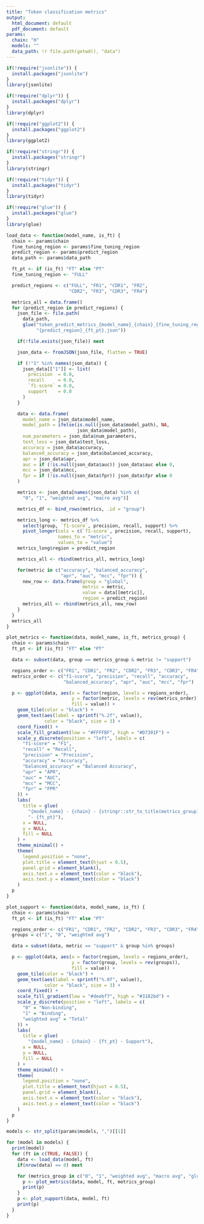 ```yaml
---
title: "Token classification metrics"
output:
  html_document: default
  pdf_document: default
params:
  chain: "H"
  models: ""
  data_path: !r file.path(getwd(), "data")
---
```

```r
if(!require("jsonlite")) {
  install.packages("jsonlite")
}
library(jsonlite)

if(!require("dplyr")) {
  install.packages("dplyr")
}
library(dplyr)

if(!require("ggplot2")) {
  install.packages("ggplot2")
}
library(ggplot2)

if(!require("stringr")) {
  install.packages("stringr")
}
library(stringr)

if(!require("tidyr")) {
  install.packages("tidyr")
}
library(tidyr)

if(!require("glue")) {
  install.packages("glue")
}
library(glue)
```

```r
load_data <- function(model_name, is_ft) {
  chain <- params$chain
  fine_tuning_region <- params$fine_tuning_region
  predict_region <- params$predict_region
  data_path <- params$data_path

  ft_pt <- if (is_ft) "FT" else "PT"
  fine_tuning_region <- "FULL"

  predict_regions <- c("FULL", "FR1", "CDR1", "FR2",
                       "CDR2", "FR3", "CDR3", "FR4")

  metrics_all = data.frame()
  for (predict_region in predict_regions) {
    json_file <- file.path(
      data_path,
      glue("token_predict_metrics_{model_name}_{chain}_{fine_tuning_region}_",
           "{predict_region}_{ft_pt}.json"))

    if(!file.exists(json_file)) next

    json_data <- fromJSON(json_file, flatten = TRUE)

    if (!"1" %in% names(json_data)) {
      json_data[["1"]] <- list(
        precision  = 0.0,
        recall     = 0.0,
        `f1-score` = 0.0,
        support    = 0.0
      )
    }

    data <- data.frame(
      model_name = json_data$model_name,
      model_path = ifelse(is.null(json_data$model_path), NA,
                          json_data$model_path),
      num_parameters = json_data$num_parameters,
      test_loss = json_data$test_loss,
      accuracy = json_data$accuracy,
      balanced_accuracy = json_data$balanced_accuracy,
      apr = json_data$apr,
      auc = if (!is.null(json_data$auc)) json_data$auc else 0,
      mcc = json_data$mcc,
      fpr = if (!is.null(json_data$fpr)) json_data$fpr else 0
    )

    metrics <- json_data[names(json_data) %in% c(
      "0", "1", "weighted avg", "macro avg")]

    metrics_df <- bind_rows(metrics, .id = "group")

    metrics_long <- metrics_df %>%
      select(group, `f1-score`, precision, recall, support) %>%
      pivot_longer(cols = c(`f1-score`, precision, recall, support),
                   names_to = "metric",
                   values_to = "value")
    metrics_long$region = predict_region

    metrics_all <- rbind(metrics_all, metrics_long)

    for(metric in c("accuracy", "balanced_accuracy",
                    "apr", "auc", "mcc", "fpr")) {
      new_row <- data.frame(group = "global",
                            metric = metric,
                            value = data[[metric]],
                            region = predict_region)
      metrics_all <- rbind(metrics_all, new_row)
    }
  }
  metrics_all
}

plot_metrics <- function(data, model_name, is_ft, metrics_group) {
  chain <- params$chain
  ft_pt <- if (is_ft) "FT" else "PT"

  data <- subset(data, group == metrics_group & metric != "support")

  regions_order <- c("FR1", "CDR1", "FR2", "CDR2", "FR3", "CDR3", "FR4", "FULL")
  metrics_order <- c("f1-score", "precision", "recall", "accuracy",
                     "balanced_accuracy", "apr", "auc", "mcc", "fpr")

  p <- ggplot(data, aes(x = factor(region, levels = regions_order),
                        y = factor(metric, levels = rev(metrics_order)),
                        fill = value)) +
    geom_tile(color = "black") +
    geom_text(aes(label = sprintf("%.2f", value)),
              color = "black", size = 3) +
    coord_fixed() +
    scale_fill_gradient(low = "#FFFFBF", high = "#D7301F") +
    scale_y_discrete(position = "left", labels = c(
      "f1-score" = "F1",
      "recall" = "Recall",
      "precision" = "Precision",
      "accuracy" = "Accuracy",
      "balanced_accuracy" = "Balanced Accuracy",
      "apr" = "APR",
      "auc" = "AUC",
      "mcc" = "MCC",
      "fpr" = "FPR"
    )) +
    labs(
      title = glue(
        "{model_name} - {chain} - {stringr::str_to_title(metrics_group)} ",
        "- {ft_pt}"),
      x = NULL,
      y = NULL,
      fill = NULL
    ) +
    theme_minimal() +
    theme(
      legend.position = "none",
      plot.title = element_text(hjust = 0.5),
      panel.grid = element_blank(),
      axis.text.x = element_text(color = "black"),
      axis.text.y = element_text(color = "black")
    )
  p
}

plot_support <- function(data, model_name, is_ft) {
  chain <- params$chain
  ft_pt <- if (is_ft) "FT" else "PT"

  regions_order <- c("FR1", "CDR1", "FR2", "CDR2", "FR3", "CDR3", "FR4", "FULL")
  groups = c("1", "0", "weighted avg")

  data = subset(data, metric == "support" & group %in% groups)

  p <- ggplot(data, aes(x = factor(region, levels = regions_order),
                        y = factor(group, levels = rev(groups)),
                        fill = value)) +
    geom_tile(color = "black") +
    geom_text(aes(label = sprintf("%.0f", value)),
              color = "black", size = 3) +
    coord_fixed() +
    scale_fill_gradient(low = "#deebf7", high = "#3182bd") +
    scale_y_discrete(position = "left", labels = c(
      "0" = "Non-binding",
      "1" = "Binding",
      "weighted avg" = "Total"
    )) +
    labs(
      title = glue(
        "{model_name} - {chain} - {ft_pt} - Support"),
      x = NULL,
      y = NULL,
      fill = NULL
    ) +
    theme_minimal() +
    theme(
      legend.position = "none",
      plot.title = element_text(hjust = 0.5),
      panel.grid = element_blank(),
      axis.text.x = element_text(color = "black"),
      axis.text.y = element_text(color = "black")
    )
  p
}
```

```r
models <- str_split(params$models, ",")[[1]]

for (model in models) {
  print(model)
  for (ft in c(TRUE, FALSE)) {
    data <- load_data(model, ft)
    if(nrow(data) == 0) next

    for (metrics_group in c("0", "1", "weighted avg", "macro avg", "global")) {
      p <- plot_metrics(data, model, ft, metrics_group)
      print(p)
    }
    p <- plot_support(data, model, ft)
    print(p)
  }
}
```
